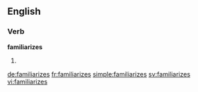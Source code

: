 ==English==

===Verb===
'''familiarizes'''

# {{third-person singular of|familiarize}}

[[de:familiarizes]]
[[fr:familiarizes]]
[[simple:familiarizes]]
[[sv:familiarizes]]
[[vi:familiarizes]]